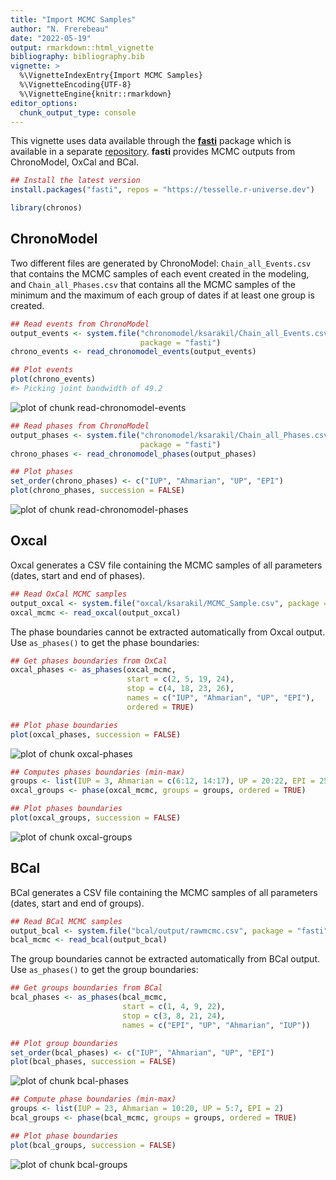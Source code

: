 ```yaml
---
title: "Import MCMC Samples"
author: "N. Frerebeau"
date: "2022-05-19"
output: rmarkdown::html_vignette
bibliography: bibliography.bib
vignette: >
  %\VignetteIndexEntry{Import MCMC Samples}
  %\VignetteEncoding{UTF-8}
  %\VignetteEngine{knitr::rmarkdown}
editor_options:
  chunk_output_type: console
---
```




This vignette uses data available through the [**fasti**](https://packages.tesselle.org/fasti/) package which is available in a separate [repository](https://tesselle.r-universe.dev). **fasti** provides MCMC outputs from ChronoModel, OxCal and BCal.


```r
## Install the latest version
install.packages("fasti", repos = "https://tesselle.r-universe.dev")
```


```r
library(chronos)
```

## ChronoModel

Two different files are generated by ChronoModel: `Chain_all_Events.csv` that contains the MCMC samples of each event created in the modeling, and `Chain_all_Phases.csv` that contains all the MCMC samples of the minimum and the maximum of each group of dates if at least one group is created.


```r
## Read events from ChronoModel
output_events <- system.file("chronomodel/ksarakil/Chain_all_Events.csv",
                             package = "fasti")
chrono_events <- read_chronomodel_events(output_events)

## Plot events
plot(chrono_events)
#> Picking joint bandwidth of 49.2
```

<img src="./figures/read-chronomodel-events-1.png" title="plot of chunk read-chronomodel-events" alt="plot of chunk read-chronomodel-events" style="display: block; margin: auto;" />


```r
## Read phases from ChronoModel
output_phases <- system.file("chronomodel/ksarakil/Chain_all_Phases.csv",
                             package = "fasti")
chrono_phases <- read_chronomodel_phases(output_phases)

## Plot phases
set_order(chrono_phases) <- c("IUP", "Ahmarian", "UP", "EPI")
plot(chrono_phases, succession = FALSE)
```

<img src="./figures/read-chronomodel-phases-1.png" title="plot of chunk read-chronomodel-phases" alt="plot of chunk read-chronomodel-phases" style="display: block; margin: auto;" />

## Oxcal

Oxcal generates a CSV file containing the MCMC samples of all parameters (dates, start and end of phases).


```r
## Read OxCal MCMC samples
output_oxcal <- system.file("oxcal/ksarakil/MCMC_Sample.csv", package = "fasti")
oxcal_mcmc <- read_oxcal(output_oxcal)
```

The phase boundaries cannot be extracted automatically from Oxcal output. Use `as_phases()` to get the phase boundaries:


```r
## Get phases boundaries from OxCal
oxcal_phases <- as_phases(oxcal_mcmc,
                          start = c(2, 5, 19, 24),
                          stop = c(4, 18, 23, 26),
                          names = c("IUP", "Ahmarian", "UP", "EPI"),
                          ordered = TRUE)

## Plot phase boundaries
plot(oxcal_phases, succession = FALSE)
```

<img src="./figures/oxcal-phases-1.png" title="plot of chunk oxcal-phases" alt="plot of chunk oxcal-phases" style="display: block; margin: auto;" />


```r
## Computes phases boundaries (min-max)
groups <- list(IUP = 3, Ahmarian = c(6:12, 14:17), UP = 20:22, EPI = 25)
oxcal_groups <- phase(oxcal_mcmc, groups = groups, ordered = TRUE)

## Plot phases boundaries
plot(oxcal_groups, succession = FALSE)
```

<img src="./figures/oxcal-groups-1.png" title="plot of chunk oxcal-groups" alt="plot of chunk oxcal-groups" style="display: block; margin: auto;" />

## BCal

BCal generates a CSV file containing the MCMC samples of all parameters (dates, start and end of groups).


```r
## Read BCal MCMC samples
output_bcal <- system.file("bcal/output/rawmcmc.csv", package = "fasti")
bcal_mcmc <- read_bcal(output_bcal)
```

The group boundaries cannot be extracted automatically from BCal output. Use `as_phases()` to get the group boundaries:


```r
## Get groups boundaries from BCal
bcal_phases <- as_phases(bcal_mcmc,
                         start = c(1, 4, 9, 22),
                         stop = c(3, 8, 21, 24),
                         names = c("EPI", "UP", "Ahmarian", "IUP"))

## Plot group boundaries
set_order(bcal_phases) <- c("IUP", "Ahmarian", "UP", "EPI")
plot(bcal_phases, succession = FALSE)
```

<img src="./figures/bcal-phases-1.png" title="plot of chunk bcal-phases" alt="plot of chunk bcal-phases" style="display: block; margin: auto;" />


```r
## Compute phase boundaries (min-max)
groups <- list(IUP = 23, Ahmarian = 10:20, UP = 5:7, EPI = 2)
bcal_groups <- phase(bcal_mcmc, groups = groups, ordered = TRUE)

## Plot phase boundaries
plot(bcal_groups, succession = FALSE)
```

<img src="./figures/bcal-groups-1.png" title="plot of chunk bcal-groups" alt="plot of chunk bcal-groups" style="display: block; margin: auto;" />
